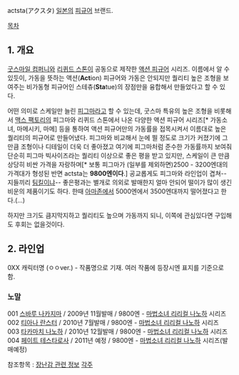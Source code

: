 actsta(アクスタ) 
[[일본]]의 [[피규어]] 브랜드.

[[목차]]
== 1. 개요 ==
[[굿스마일 컴퍼니]]와 [[리퀴드 스톤]]이 공동으로 제작한 [[액션 피규어]] 시리즈. 이름에서 알 수 있듯이, 가동을 뜻하는 액션('''Act'''ion) 피규어와 가동은 안되지만 퀄리티 높은 조형을 보여주는 비가동형 피규어인 스테츄('''Sta'''tue)의 장점만을 융합해서 만들었다고 할 수 있다.

어떤 의미로 스케일만 늘린 [[피그마]]라고 할 수 있는데, 굿스마 특유의 높은 조형을 비롯해서 [[맥스 팩토리]]의 피그마와 리퀴드 스톤에서 나온 다양한 액션 피규어 시리즈[* 가동소녀, 마메시키, 마메] 등을 통하여 액션 피규어만의 가동률을 접목시켜서 이름대로 높은 퀄리티의 피규어로 만들어냈다. 피그마와 비교해서 눈에 띌 정도로 크기가 커졌기에 그만큼 조형이나 디테일이 더욱 더 좋아졌고 여기에 피그마처럼 준수한 가동률까지 보여줘 단순히 피그마 빅사이즈라는 퀄리티 이상으로 좋은 평을 받고 있지만, 스케일이 큰 만큼 상당히 비싼 가격을 자랑하며[* 보통 피그마가 (일부를 제외하면)2500 - 3200엔대의 가격대가 형성된 반면 actsta는 '''9800엔이다'''.] 공교롭게도 피그마와 라인업이 겹쳐--지들끼리 [[팀킬]]이냐-- 좋은평과는 별개로 의외로 발매한지 얼마 안되어 떨이가 많이 생긴 비운의 제품이기도 하다. 한때 [[아마존]]에서 5000엔에서 3500엔대까지 떨어졌다고 한다.(...)

하지만 크기도 큼지막지하고 퀄리티도 높으며 가동까지 되니, 이쪽에 관심있다면 구입해도 후회는 없을것이다. 

== 2. 라인업 ==
0XX 캐릭터명 (ㅇㅇver.) - 작품명으로 기재. 여러 작품에 등장시엔 표지를 기준으로 함.
=== 노말 ===
001 [[스바루 나카지마]] / 2009년 11월발매 / 9800엔 - [[마법소녀 리리컬 나노하]] 시리즈
002 [[티아나 란스터]] / 2010년 7월발매 / 9800엔 - [[마법소녀 리리컬 나노하]] 시리즈
003 [[타카마치 나노하]] / 2010년 12월발매 / 9800엔 - [[마법소녀 리리컬 나노하]] 시리즈
004 [[페이트 테스타로사]] / 2011년 예정 / 9800엔 - [[마법소녀 리리컬 나노하]] 시리즈(발매예정)

참조항목 : [[장난감 관련 정보]]
[[각주]]
